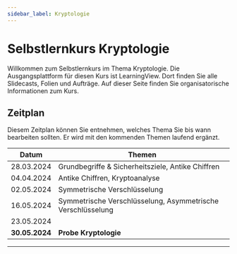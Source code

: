 ```yaml
---
sidebar_label: Kryptologie
---
```


# Selbstlernkurs Kryptologie
Willkommen zum Selbstlernkurs im Thema Kryptologie. Die Ausgangsplattform für diesen Kurs ist LearningView. Dort finden Sie alle Slidecasts, Folien und Aufträge. Auf dieser Seite finden Sie organisatorische Informationen zum Kurs.

## Zeitplan
Diesem Zeitplan können Sie entnehmen, welches Thema Sie bis wann bearbeiten sollten. Er wird mit den kommenden Themen laufend ergänzt.

| Datum          | Themen                                                      |
|----------------|-------------------------------------------------------------|
| 28.03.2024     | Grundbegriffe & Sicherheitsziele, Antike Chiffren           |
| 04.04.2024     | Antike Chiffren, Kryptoanalyse                              |
| 02.05.2024     | Symmetrische Verschlüsselung                                |
| 16.05.2024     | Symmetrische Verschlüsselung, Asymmetrische Verschlüsselung |
| 23.05.2024     |                                                             |
| **30.05.2024** | **Probe Kryptologie**                                       |

---
